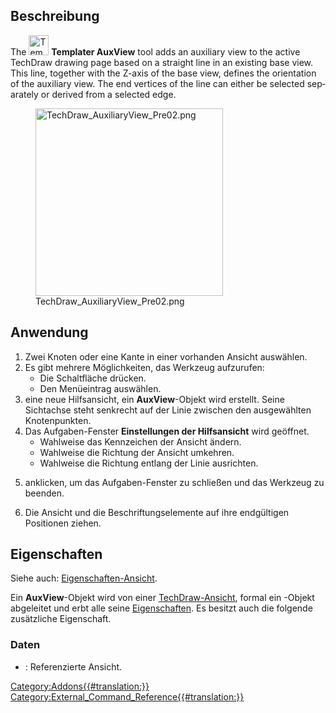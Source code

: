 {{UnfinishedDocu}}
<languages/>

{{Docnav/de
|
|[[Templater_ToleranceFrame/de|ToleranzRahmen]]
|[[Templater_Workbench/de|Templater]]
|IconL=
|IconR=Templater_ToleranceFrame.svg
|IconC=Templater_workbench_icon.svg
}}

<div lang="en" dir="ltr" class="mw-content-ltr">
{{GuiCommand
|Name=Templater AuxView
|MenuLocation=Templater → Auxiliary View
|Workbenches=[[Templater_Workbench|Templater]]
|Shortcut=
}}
</div>

<span id="Description"></span>
==Beschreibung==

<div lang="en" dir="ltr" class="mw-content-ltr">
The [[Image:Templater_AuxView.svg|32px]] '''Templater AuxView''' tool adds an auxiliary view to the active TechDraw drawing page based on a straight line in an existing base view. This line, together with the Z-axis of the base view, defines the orientation of the auxiliary view. The end vertices of the line can either be selected separately or derived from a selected edge.
</div>

[[Image:TechDraw_AuxiliaryView_Pre02.png|300px]]

<span id="Usage"></span>
==Anwendung==

# Zwei Knoten oder eine Kante in einer vorhanden Ansicht auswählen.
# Es gibt mehrere Möglichkeiten, das Werkzeug aufzurufen:
#* Die Schaltfläche {{Button|Hilfsansicht}} drücken.
#* Den Menüeintrag {{MenuCommand|Templater → Hilfsansicht}} auswählen.
# eine neue Hilfsansicht, ein '''AuxView'''-Objekt wird erstellt. Seine Sichtachse steht senkrecht auf der Linie zwischen den ausgewählten  Knotenpunkten.
# Das Aufgaben-Fenster '''Einstellungen der Hilfsansicht''' wird geöffnet.
#* Wahlweise das Kennzeichen der Ansicht ändern.
#* Wahlweise die Richtung der Ansicht umkehren.
#* Wahlweise die Richtung entlang der Linie ausrichten.
# {{Button|Ok}} anklicken, um das Aufgaben-Fenster zu schließen und das Werkzeug zu beenden.
# Die Ansicht und die Beschriftungselemente auf ihre endgültigen Positionen ziehen.

<span id="Properties"></span>
== Eigenschaften ==

Siehe auch: [[Property_View/de|Eigenschaften-Ansicht]].

Ein '''AuxView'''-Objekt wird von einer [[TechDraw_View/de|TechDraw-Ansicht]], formal ein {{Incode|TechDraw::DrawViewPart}}-Objekt abgeleitet und erbt alle seine [[TechDraw_View/de#Properties_Part_View|Eigenschaften]]. Es besitzt auch die folgende zusätzliche Eigenschaft.

<span id="Data"></span>
===Daten===

{{TitleProperty|Aux View}}

* {{PropertyData|Base View|PropertyLink}}: Referenzierte Ansicht.


{{Docnav/de
|
|[[Templater_ToleranceFrame/de|ToleranzRahmen]]
|[[Templater_Workbench/de|Templater]]
|IconL=
|IconR=Templater_ToleranceFrame.svg
|IconC=Templater_workbench_icon.svg
}}

[[Category:Addons{{#translation:}}]]
[[Category:External_Command_Reference{{#translation:}}]]